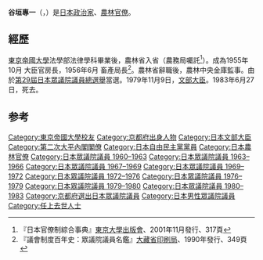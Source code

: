 {{Notability Unreferenced|time=2020-12-04T23:31:00+00:00}}
{{Infobox Officeholder
|honorific-prefix  = 
|name              = 谷垣 專一
|original_name     = 
|honorific-suffix  = 
|image             = Sen'ichi Tanigaki 1979.jpg
|imagesize         = 250px
|smallimage        = 
|caption           = 1979年就任[[文部大臣|文部大臣]]時的照片
|order             = 
|office           = {{JPN}}第100任[[文部大臣_(日本)|文部大臣]]
|term_start       = 1979年11月20日
|term_end         = 1980年7月17日
|primeminister    = [[大平正芳|大平正芳]]<br>[[伊東正義|伊東正義]]（代）
|predecessor      = [[大平正芳|大平正芳]]（代）
|successor        = {{link-ja|田中龍夫|田中龍夫}}
| office2        = {{JPN}}[[眾議院_(日本)|眾議院]]議員
| term_start2    = 1979年1月14日
| term_end2      = {{box|1983年6月27日}}
|predecessor2    = {{link-ja|山田芳治|山田芳治}}（補選）
|successor2      = [[野中廣務|野中廣務]]（補選）
|constituency2   = {{link-ja|京都府第2區 (中選舉區)|京都府第2区 (中選挙区)|京都府第2區}}
| term_start3    = 1960年11月21日
| term_end3      = 1976年12月9日
|predecessor3    =
|successor3      = 
|constituency3   = {{link-ja|京都府第2區 (中選舉區)|京都府第2区 (中選挙区)|京都府第2區}}
|birth_date       = {{birth date|1912|1|18}}
|birth_place      = {{JPN}}[[京都府|京都府]][[天田郡|天田郡]][[福知山町|福知山町]]<br>（現[[福知山市|福知山市]]）
|death_date       =  {{death date and age|1983|6|27|1912|1|18}}
|death_place      =  
|party            = [[自由民主党_(日本)|自由民主党]]
|spouse           = 谷垣安紀
|parents          =谷垣松次郎（父）
|children         = [[谷垣禎一|谷垣禎一]]（長子）
|relatives          = {{link-ja|影佐禎昭|影佐禎昭}}（岳父）<br>時乘武雄（妻子的妹夫）<br>八木靖浩（外甥）
|alma_mater       = [[東京帝国大學|東京帝国大學]]法学部法律学科
|website          = 
|occupation   = [[農林省|農林省]][[公務員|公務員]]
}}
'''谷垣專一'''（{{lang-ja|谷垣 専一}}，{{bd|1912年|1月18日|1983年|6月27日}}）是[[日本|日本]][[政治家|政治家]]、[[農林水產省|農林]][[官僚|官僚]]。

== 經歷 ==
[[东京大学|東京帝國大學]]法學部法律學科畢業後，農林省入省（農務局囑託<ref name="Nihon kanryōsei 1986 - 2000">『日本官僚制綜合事典』[[東京大學出版會|東京大學出版會]]、2001年11月發行、317頁</ref>）。成為1955年10月 大臣官房長，1956年6月 畜產局長<ref>『議會制度百年史：眾議院議員名鑑』[[大藏省|大藏省]][[國立印刷局|印刷局]]、1990年發行、349頁</ref>。農林省辭職後，農林中央金庫監事。由於[[第29屆日本眾議院議員總選舉|第29屆日本眾議院議員總選舉]]當選。1979年11月9日，[[文部大臣|文部大臣]]。1983年6月27日，死去。

==参考==
{{refs}}
{{文部科学大臣}}
{{第二次大平内閣}}
{{normdaten}}
{{DEFAULTSORT:Tanigaki Senichi}}
[[Category:東京帝國大學校友|Category:東京帝國大學校友]]
[[Category:京都府出身人物|Category:京都府出身人物]]
[[Category:日本文部大臣|Category:日本文部大臣]]
[[Category:第二次大平內閣閣僚|Category:第二次大平內閣閣僚]]
[[Category:日本自由民主黨黨員|Category:日本自由民主黨黨員]]
[[Category:日本農林官僚|Category:日本農林官僚]]
[[Category:日本眾議院議員_1960–1963|Category:日本眾議院議員 1960–1963]]
[[Category:日本眾議院議員_1963–1966|Category:日本眾議院議員 1963–1966]]
[[Category:日本眾議院議員_1967–1969|Category:日本眾議院議員 1967–1969]]
[[Category:日本眾議院議員_1969–1972|Category:日本眾議院議員 1969–1972]]
[[Category:日本眾議院議員_1972–1976|Category:日本眾議院議員 1972–1976]]
[[Category:日本眾議院議員_1976–1979|Category:日本眾議院議員 1976–1979]]
[[Category:日本眾議院議員_1979–1980|Category:日本眾議院議員 1979–1980]]
[[Category:日本眾議院議員_1980–1983|Category:日本眾議院議員 1980–1983]]
[[Category:京都府選出日本眾議院議員|Category:京都府選出日本眾議院議員]]
[[Category:日本男性眾議院議員|Category:日本男性眾議院議員]]
[[Category:任上去世人士|Category:任上去世人士]]